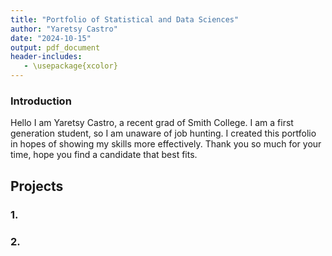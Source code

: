 ```yaml
---
title: "Portfolio of Statistical and Data Sciences"
author: "Yaretsy Castro"
date: "2024-10-15"
output: pdf_document
header-includes:
   - \usepackage{xcolor}
---
```


### Introduction

Hello I am Yaretsy Castro, a recent grad of Smith College. I am a first generation student, so I am unaware of job hunting. I created this portfolio in hopes of showing my skills more effectively. Thank you so much for your time, hope you find a candidate that best fits.

## Projects

### 1. \href{../Portfolio/Projects/Telematics-Data-101.html}{\textcolor{blue}{\textbf{Telematics Data Analysis}}}

### 2. \href{https://github.com/cyaretsy/Portfolio/blob/545861d4c41e5ce249de61acea9818312c315349/Projects/final-project.pdf}{\textcolor{blue}{\textbf{VAERS User Guide}}}
